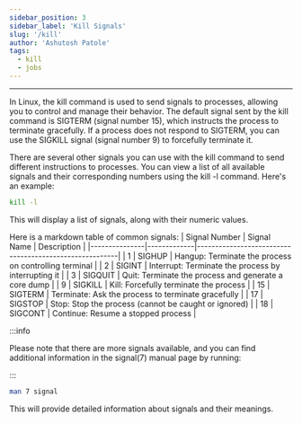 ```yaml
---
sidebar_position: 3
sidebar_label: 'Kill Signals'
slug: '/kill'
author: 'Ashutosh Patole'
tags: 
  - kill
  - jobs
---
```


---
In Linux, the kill command is used to send signals to processes, allowing you to control and manage their behavior. The default signal sent by the kill command is SIGTERM (signal number 15), which instructs the process to terminate gracefully. If a process does not respond to SIGTERM, you can use the SIGKILL signal (signal number 9) to forcefully terminate it.

There are several other signals you can use with the kill command to send different instructions to processes. You can view a list of all available signals and their corresponding numbers using the kill -l command. Here's an example:

```bash
kill -l
```


This will display a list of signals, along with their numeric values.

Here is a markdown table of common signals:
| Signal Number | Signal Name | Description                                            |
|---------------|-------------|--------------------------------------------------------|
| 1             | SIGHUP      | Hangup: Terminate the process on controlling terminal  |
| 2             | SIGINT      | Interrupt: Terminate the process by interrupting it   |
| 3             | SIGQUIT     | Quit: Terminate the process and generate a core dump   |
| 9             | SIGKILL     | Kill: Forcefully terminate the process                 |
| 15            | SIGTERM     | Terminate: Ask the process to terminate gracefully     |
| 17            | SIGSTOP     | Stop: Stop the process (cannot be caught or ignored)   |
| 18            | SIGCONT     | Continue: Resume a stopped process                     |


:::info

Please note that there are more signals available, and you can find additional information in the signal(7) manual page by running:

:::
```bash
man 7 signal
```

This will provide detailed information about signals and their meanings.